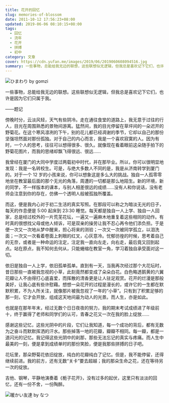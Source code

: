 ```yaml
---
title: 花开的回忆
slug: memories-of-blossom
date: 2011-10-12 17:56:23+08:00
updated: 2019-06-06 08:10:15+08:00
tags:
  - 回忆
  - 流年
  - 花开
  - 拼搏
  - 初中
category: 文章
cover: https://cdn.yufan.me/images/2019/06/2019060608094516.jpg
summary: 一些事物，总能给我无边的联想，这些联想似无逻辑，但我总是喜欢记下它们，也许是因为它们只属于我。
---
```


![ひまわり by gomzi](https://cdn.yufan.me/images/2019/06/2019060608035798.jpg)

<MusicPlayer id={1840344776} premium={true} />

一些事物，总能给我无边的联想。这些联想似无逻辑，但我总是喜欢记下它们，也许是因为它们只属于我。

——题记

傍晚时分，云淡风轻，天气有些阴冷。走在通往食堂的道路上，我无意于过往的行人，目光在周围熟悉的景物间游离。猛然间，我的目光停留在草坪间的一朵迟开的野菊花。在这个寒风凛冽的下午，别的花儿都已经凋谢的季节，它却以自己的那份坚强坦然面对那份孤独。对于自己的内心而言，我是一个喜欢寂寞的人。因为有时，一个人的思考，往往可以想得很多、很久。就像现在看着眼前这朵随手拍下的野菊花图片，而我的思绪却飘飞得很远、很远……

我曾经在厦门的大同中学度过两载初中时代，并在那毕业。所以，你可以很明显地发现：我是一名转校生。可是，与绝大多数人不同的是，我是从济南转学到厦门的。对于一个 12 岁的小孩来说，你可以想象这是多么大的挑战。独自一人孤零零地坐在教室最后面的那个无光的角落，周遭的一切都是那么地陌生。新的环境，新的同学，不一样版本的课本，与别人相差很远的成绩……没有人和你说话，没有老师会注意到你的存在，仿佛一个透明人般被孤独所覆盖。

而这，便是我内心对于初二生活的真实写照。在那段可以称之为暗淡无光的日子，每天的作息便是 5:00 起床到 23:30 睡觉。每天都是独自一人上学、独自一人回家，总是经过校外的一片荒芜花坛，一遍又一遍麻木地重复着这些相同的动作。有时真的很想找父母或他人倾诉，可是双亲的操劳让我不忍心再令他们添负担。于是便一次又一次地从梦中醒来，担心将来的测验；一次又一次被同学孤立，以泪洗面；一次又一次看着卷面上刺眼的红叉，心灰意冷。忧郁彷徨的时候，思考着自己的无奈，或者是一种命运的注定，注定我一直向左走，向右走，最后竟又回到起点。站在原点，我不知何去何从，只能蜷缩在教室一角，学习着独自承受面对这一切。

依旧是独自一人上学，依旧孤单孤单。直到有一天，当我再次经过那个大花坛时，昔日那些一直被我忽视的小草，此刻竟然都变成了朵朵白花。白色略透鹅黄的六翼花瓣让人不由得打心底喜爱，而挥散的清香更是让人驻足观赏。花开的烂漫是那般美好，让我心底有些许慰藉。想想一朵花开的过程是漫长的，或许它的一生都在默默积累，不为人所关注，就像那片被我忽视了一年的“小草”。只有到了积累足够的那一刻，它才会开放，组成这天地间最为动人的光景。而人生，亦是如此。

也就是在那年年末，经过无数个日日夜夜的努力，我的期末考试成绩进了年级前十，终于赢得了老师和同学们的认可，青春之花又一次在我的脸上绽放……

感谢这些记忆，这些光阴中的片段，它们让我知道，每一个成功的背后，都有无数为之奋斗而默默挥洒的汗水。那些掉落一地的花瓣，瓣瓣不相同。每一瓣，都是一道闪光的记忆。我记得这些光阴中的刹那，那些无法忘记的真实与疼痛。而人生中最美的一刻，便是拿到成绩单时的那份笑脸，便是我那些拼搏的日子吧。

花坛里，那朵野菊花依旧绽放，纯白的花瓣纯白了记忆。但是，我不能停留，还得继续前进。我的前方，还有无数“关卡”要去超越；我的那朵生命之花，还在等待另一次的绽放。

吉他、钢琴，平静地演奏着《栀子花开》，没有过多的起伏，这里只有淡淡的回忆，还有一份不舍，一份陶醉。

![暖かい友達 by なつ](https://cdn.yufan.me/images/2019/06/2019060608043422.jpg)
